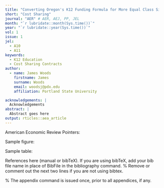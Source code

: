 ```yaml
---
title: "Converting Oregon's K12 Funding Formula for More Equal Class Size and Higher Aggregate Graduation Rates"
short: "Cost Sharing"
journal: "AER" # AER, AEJ, PP, JEL
month: "`r lubridate::month(Sys.time())`"
year: "`r lubridate::year(Sys.time())`"
vol: 1
issue: 1
jel:
  - A10
  - A11
keywords:
  - K12 Education
  - Cost Sharing Contracts
author:
  - name: James Woods
    firstname: James
    surname: Woods
    email: woodsj@pdx.edu
    affiliation: Portland State University

acknowledgements: |
  Acknowledgements
abstract: |
  Abstract goes here
output: rticles::aea_article
---
```


American Economic Review Pointers:

\begin{itemize}
\item Do not use an "Introduction" heading. Begin your introductory material
before the first section heading.

\item Avoid style markup (except sparingly for emphasis).

\item Avoid using explicit vertical or horizontal space.

\item Captions are short and go below figures but above tables.

\item The tablenotes or figurenotes environments may be used below tables
or figures, respectively, as demonstrated below.

\item If you have difficulties with the mathtime package, adjust the package
options appropriately for your platform. If you can't get it to work, just
remove the package or see our technical support document online (please
refer to the author instructions).

\item If you are using an appendix, it goes last, after the bibliography.
Use regular section headings to make the appendix headings.

\item If you are not using an appendix, you may delete the appendix command
and sample appendix section heading.

\item Either the natbib package or the harvard package may be used with bibtex.
To include one of these packages, uncomment the appropriate usepackage command
above. Note: you can't use both packages at once or compile-time errors will result.

\end{itemize}

\section{First Section in Body}

Sample figure:

\begin{figure}
Figure here.

\caption{Caption for figure below.}
\begin{figurenotes}
Figure notes without optional leadin.
\end{figurenotes}
\begin{figurenotes}[Source]
Figure notes with optional leadin (Source, in this case).
\end{figurenotes}
\end{figure}

Sample table:

\begin{table}
\caption{Caption for table above.}

\begin{tabular}{lll}
& Heading 1 & Heading 2 \\
Row 1 & 1 & 2 \\
Row 2 & 3 & 4%
\end{tabular}
\begin{tablenotes}
Table notes environment without optional leadin.
\end{tablenotes}
\begin{tablenotes}[Source]
Table notes environment with optional leadin (Source, in this case).
\end{tablenotes}
\end{table}

References here (manual or bibTeX). If you are using bibTeX, add your bib file
name in place of BibFile in the bibliography command.
% Remove or comment out the next two lines if you are not using bibtex.
\bibliographystyle{aea}
\bibliography{references}

% The appendix command is issued once, prior to all appendices, if any.
\appendix

\section{Mathematical Appendix}
